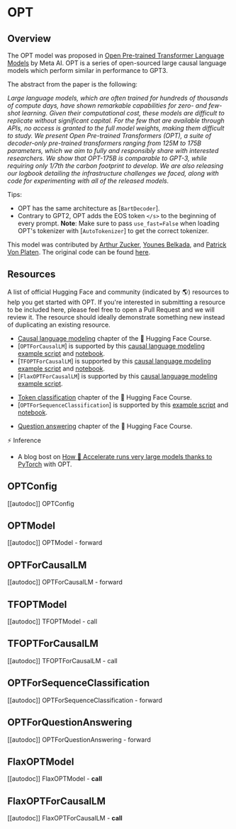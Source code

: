 <!--Copyright 2022 The HuggingFace Team. All rights reserved.

Licensed under the Apache License, Version 2.0 (the "License"); you may not use this file except in compliance with
the License. You may obtain a copy of the License at

http://www.apache.org/licenses/LICENSE-2.0

Unless required by applicable law or agreed to in writing, software distributed under the License is distributed on
an "AS IS" BASIS, WITHOUT WARRANTIES OR CONDITIONS OF ANY KIND, either express or implied. See the License for the
specific language governing permissions and limitations under the License.
-->

# OPT

## Overview

The OPT model was proposed in [Open Pre-trained Transformer Language Models](https://arxiv.org/pdf/2205.01068) by Meta AI.
OPT is a series of open-sourced large causal language models which perform similar in performance to GPT3. 


The abstract from the paper is the following:

*Large language models, which are often trained for hundreds of thousands of compute days, have shown remarkable capabilities for zero- and few-shot learning. Given their computational cost, these models are difficult to replicate without significant capital. For the few that are available through APIs, no access is granted to the full model weights, making them difficult to study. We present Open Pre-trained Transformers (OPT), a suite of decoder-only pre-trained transformers ranging from 125M to 175B parameters, which we aim to fully and responsibly share with interested researchers. We show that OPT-175B is comparable to GPT-3, while requiring only 1/7th the carbon footprint to develop. We are also releasing our logbook detailing the infrastructure challenges we faced, along with code for experimenting with all of the released models.*

Tips:
- OPT has the same architecture as [`BartDecoder`].
- Contrary to GPT2, OPT adds the EOS token `</s>` to the beginning of every prompt. **Note**: Make sure to pass `use_fast=False` when loading OPT's tokenizer with [`AutoTokenizer`] to get the correct tokenizer.

This model was contributed by [Arthur Zucker](https://huggingface.co/ArthurZ), [Younes Belkada](https://huggingface.co/ybelkada), and [Patrick Von Platen](https://huggingface.co/patrickvonplaten).
The original code can be found [here](https://github.com/facebookresearch/metaseq).

## Resources

A list of official Hugging Face and community (indicated by 🌎) resources to help you get started with OPT. If you're
interested in submitting a resource to be included here, please feel free to open a Pull Request and we will review it.
The resource should ideally demonstrate something new instead of duplicating an existing resource.

<PipelineTag pipeline="text-generation"/>

- [Causal language modeling](https://huggingface.co/course/en/chapter7/6?fw=pt#training-a-causal-language-model-from-scratch) chapter of the 🤗 Hugging Face Course.
- [`OPTForCausalLM`] is supported by this [causal language modeling example script](https://github.com/huggingface/transformers/tree/main/examples/pytorch/language-modeling#gpt-2gpt-and-causal-language-modeling) and [notebook](https://colab.research.google.com/github/huggingface/notebooks/blob/main/examples/language_modeling.ipynb).
- [`TFOPTForCausalLM`] is supported by this [causal language modeling example script](https://github.com/huggingface/transformers/tree/main/examples/tensorflow/language-modeling#run_clmpy) and [notebook](https://colab.research.google.com/github/huggingface/notebooks/blob/main/examples/language_modeling-tf.ipynb).
- [`FlaxOPTForCausalLM`] is supported by this [causal language modeling example script](https://github.com/huggingface/transformers/tree/main/examples/flax/language-modeling#causal-language-modeling).

<PipelineTag pipeline="text-classification"/>

- [Token classification](https://huggingface.co/course/chapter7/2?fw=pt) chapter of the 🤗 Hugging Face Course.
- [`OPTForSequenceClassification`] is supported by this [example script](https://github.com/huggingface/transformers/tree/main/examples/pytorch/text-classification) and [notebook](https://colab.research.google.com/github/huggingface/notebooks/blob/main/examples/text_classification.ipynb).

<PipelineTag pipeline="question-answering"/>

- [Question answering](https://huggingface.co/course/chapter7/7?fw=pt) chapter of the 🤗 Hugging Face Course.

⚡️ Inference
- A blog bost on [How 🤗 Accelerate runs very large models thanks to PyTorch](https://huggingface.co/blog/accelerate-large-models) with OPT.

## OPTConfig

[[autodoc]] OPTConfig

## OPTModel

[[autodoc]] OPTModel
    - forward

## OPTForCausalLM

[[autodoc]] OPTForCausalLM
    - forward

## TFOPTModel

[[autodoc]] TFOPTModel
    - call

## TFOPTForCausalLM

[[autodoc]] TFOPTForCausalLM
    - call

## OPTForSequenceClassification

[[autodoc]] OPTForSequenceClassification
    - forward

## OPTForQuestionAnswering

[[autodoc]] OPTForQuestionAnswering
    - forward

## FlaxOPTModel

[[autodoc]] FlaxOPTModel
    - __call__


## FlaxOPTForCausalLM

[[autodoc]] FlaxOPTForCausalLM
    - __call__
